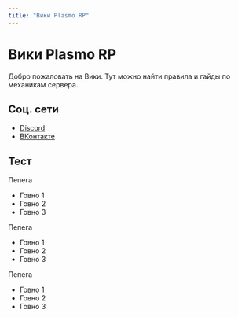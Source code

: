 ```yaml
---
title: "Вики Plasmo RP"
---
```


# Вики Plasmo RP

Добро пожаловать на Вики. Тут можно найти правила и гайды по механикам сервера.

## Соц. сети

- [Discord](https://discord.gg/xVhST4gTFm)
- [ВКонтакте](https://vk.com/plasmorp)

## Тест

<Collapse summary="Тестовый коллапс">

Пепега

- Говно 1
- Говно 2
- Говно 3

</Collapse>

<Collapse summary="Тестовый коллапс">

Пепега

- Говно 1
- Говно 2
- Говно 3

</Collapse>

<Collapse summary="Тестовый коллапс">

Пепега

- Говно 1
- Говно 2
- Говно 3

</Collapse>